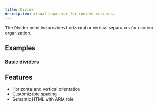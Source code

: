 ```yaml
---
title: Divider
description: Visual separator for content sections.
---
```


The Divider primitive provides horizontal or vertical separators for content organization.

## Examples

### Basic dividers

<Preview path="primitives-divider" />

## Features

- Horizontal and vertical orientation
- Customizable spacing
- Semantic HTML with ARIA role

